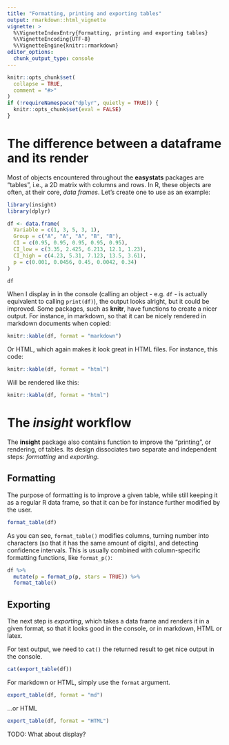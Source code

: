 ```yaml
---
title: "Formatting, printing and exporting tables"
output: rmarkdown::html_vignette
vignette: >
  %\VignetteIndexEntry{Formatting, printing and exporting tables}
  %\VignetteEncoding{UTF-8}
  %\VignetteEngine{knitr::rmarkdown}
editor_options: 
  chunk_output_type: console
---
```


```r
knitr::opts_chunk$set(
  collapse = TRUE,
  comment = "#>"
)
if (!requireNamespace("dplyr", quietly = TRUE)) {
  knitr::opts_chunk$set(eval = FALSE)
}

```

# The difference between a dataframe and its render

Most of objects encountered throughout the **easystats** packages are "tables", i.e., a 2D matrix with columns and rows. In R, these objects are often, at their core, *data frames*. Let's create one to use as an example:

```r
library(insight)
library(dplyr)

df <- data.frame(
  Variable = c(1, 3, 5, 3, 1),
  Group = c("A", "A", "A", "B", "B"),
  CI = c(0.95, 0.95, 0.95, 0.95, 0.95),
  CI_low = c(3.35, 2.425, 6.213, 12.1, 1.23),
  CI_high = c(4.23, 5.31, 7.123, 13.5, 3.61),
  p = c(0.001, 0.0456, 0.45, 0.0042, 0.34)
)

df
```

When I display in in the console (calling an object - e.g. `df` - is actually equivalent to calling `print(df)`), the output looks alright, but it could be improved. Some packages, such as **knitr**, have functions to create a nicer output. For instance, in markdown, so that it can be nicely rendered in markdown documents when copied:

```r
knitr::kable(df, format = "markdown")
```


Or HTML, which again makes it look great in HTML files. For instance, this code:

```r
knitr::kable(df, format = "html")
```

Will be rendered like this:

```r
knitr::kable(df, format = "html")
```

# The *insight* workflow

The **insight** package also contains function to improve the "printing", or rendering, of tables. Its design dissociates two separate and independent steps: *formatting* and *exporting*.

## Formatting

The purpose of formatting is to improve a given table, while still keeping it as a regular R data frame, so that it can be for instance further modified by the user.


```r
format_table(df)
```

As you can see, `format_table()` modifies columns, turning number into characters (so that it has the same amount of digits), and  detecting confidence intervals. This is usually combined with column-specific formatting functions, like `format_p()`:

```r
df %>% 
  mutate(p = format_p(p, stars = TRUE)) %>% 
  format_table()
```


## Exporting

The next step is *exporting*, which takes a data frame and renders it in a given format, so that it looks good in the console, or in markdown, HTML or latex.

For text output, we need to `cat()` the returned result to get nice output in the console.

```r
cat(export_table(df))
```

For markdown or HTML, simply use the `format` argument.

```r
export_table(df, format = "md")
```

...or HTML

```r
export_table(df, format = "HTML")
```


TODO: What about display?
